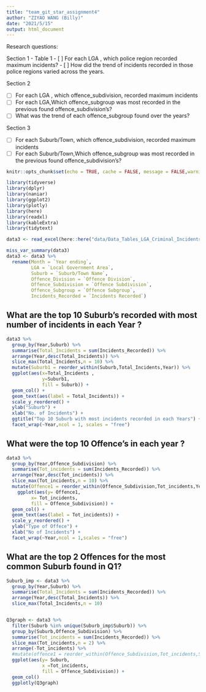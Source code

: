 ```yaml
---
title: "team_git_star_assignment4"
author: "ZIYAO WANG (Billy)"
date: "2021/5/15"
output: html_document
---
```


Research questions:

Section 1 - Table 1
- [ ] For each LGA , which police region recorded maximum incidents?
- [ ] How did the trend of incidents recorded in those police regions varied across the years.

Section 2

- [ ]  For each LGA , which offence_subdivision, recorded maximum incidents
- [ ] For each LGA,Which offence_subgroup was most recorded in the previous found offence_subdivision's?
- [ ] What was the trend of each offence_subgroup found over the years?

Section 3

- [ ]  For each Suburb/Town, which offence_subdivision, recorded maximum incidents
- [ ] For each Suburb/Town,Which offence_subgroup was most recorded in the previous found offence_subdivision's?

```r
knitr::opts_chunk$set(echo = TRUE, cache = FALSE, message = FALSE,warning = FALSE)
```

```r
library(tidyverse)
library(dplyr)
library(naniar)
library(ggplot2)
library(plotly)
library(here)
library(readxl) 
library(kableExtra)
library(tidytext)
```

```r
data3 <- read_excel(here::here("data/Data_Tables_LGA_Criminal_Incidents_Year_Ending_December_2020.xlsx"),sheet = 4)
```

```r
miss_var_summary(data3)
data3 <- data3 %>% 
  rename(Month = `Year ending`,
         LGA = `Local Government Area`,
         Suburb = `Suburb/Town Name`,
         Offence_Division = `Offence Division`,
         Offence_Subdivision = `Offence Subdivision`,
         Offence_Subgroup = `Offence Subgroup`,
         Incidents_Recorded = `Incidents Recorded`)
```

## What are the top 10 Suburb's recorded with most number of incidents in each Year ?

```r
data3 %>% 
  group_by(Year,Suburb) %>%
  summarise(Total_Incidents = sum(Incidents_Recorded)) %>% 
  arrange(Year,desc(Total_Incidents)) %>% 
  slice_max(Total_Incidents,n = 10) %>% 
  mutate(Suburb1 = reorder_within(Suburb,Total_Incidents,Year)) %>% 
  ggplot(aes(x=Total_Incidents ,
             y=Suburb1,
             fill = Suburb)) +
  geom_col() +
  geom_text(aes(label = Total_Incidents)) +
  scale_y_reordered() +
  ylab("Suburb") +
  xlab("No. of Incidents") +
  ggtitle("Top 10 Suburb with most incidents recorded in each Years") +
  facet_wrap(~Year,ncol = 1, scales = "free")
```

## What were the top 10 Offence's in each year ?

```r
data3 %>% 
  group_by(Year,Offence_Subdivision) %>% 
  summarise(Tot_incidents = sum(Incidents_Recorded)) %>% 
  arrange(Year,desc(Tot_incidents)) %>%
  slice_max(Tot_incidents,n = 10) %>% 
  mutate(Offence1 = reorder_within(Offence_Subdivision,Tot_incidents,Year)) %>% 
    ggplot(aes(y= Offence1,
         x= Tot_incidents,
         fill = Offence_Subdivision)) +
  geom_col() +
  geom_text(aes(label = Tot_incidents)) +
  scale_y_reordered() +
  ylab("Type of Offece") +
  xlab("No of Incidents") +
  facet_wrap(~Year,ncol = 1,scales = "free")
```

## What are the top 2 Offences for the most common Suburb found in Q1?

```r
Suburb_imp <- data3 %>% 
  group_by(Year,Suburb) %>%
  summarise(Total_Incidents = sum(Incidents_Recorded)) %>% 
  arrange(Year,desc(Total_Incidents)) %>% 
  slice_max(Total_Incidents,n = 10) 


Q3graph <- data3 %>% 
  filter(Suburb %in% unique(Suburb_imp$Suburb)) %>% 
  group_by(Suburb,Offence_Subdivision) %>% 
  summarise(Tot_incidents = sum(Incidents_Recorded)) %>% 
  slice_max(Tot_incidents,n = 2) %>% 
  arrange(-Tot_incidents) %>% 
  #mutate(offence1 = reorder_within(Offence_Subdivision,Tot_incidents,Suburb)) %>% 
  ggplot(aes(y= Suburb,
             x =Tot_incidents,
             fill = Offence_Subdivision)) +
  geom_col() 
  ggplotly(Q3graph)
```

